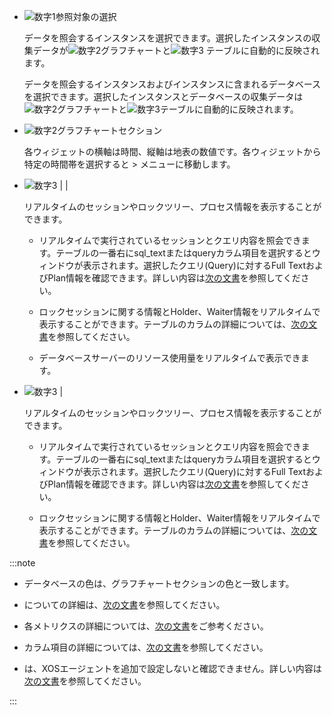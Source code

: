 - ![数字1](/img/number-01.png)参照対象の選択

  <InDoc product='cubrid'>

  データを照会するインスタンスを選択できます。選択したインスタンスの収集データが![数字2](/img/number-02.png)グラフチャートと![数字3](/img/number-03.png) <Cmdname sid="active_sessions" className="uitext" />テーブルに自動的に反映されます。

  </InDoc>

  <InDoc product='oracle-v1,mssql,mssql-v1,tibero'>

  データを照会するインスタンスおよびインスタンスに含まれるデータベースを選択できます。選択したインスタンスとデータベースの収集データは![数字2](/img/number-02.png)グラフチャートと![数字3](/img/number-03.png)<Cmdname sid="active_sessions" className="uitext" />テーブルに自動的に反映されます。

  </InDoc>

- ![数字2](/img/number-02.png)グラフチャートセクション

  各ウィジェットの横軸は時間、縦軸は地表の数値です。各ウィジェットから特定の時間帯を選択すると <Cmdname sid="side_analysis" className="uitext" /> &gt; <Cmdname sid="side_dbTrend" className="uitext" /> メニューに移動します。

<Xclude product="mssql,mssql-v1">

- ![数字3](/img/number-03.png) <Cmdname sid="active_sessions" className="uitext" /> | <Cmdname sid="lock_tree" className="uitext" /> | <Cmdname sid="process_info" className="uitext" />

  リアルタイムのセッションやロックツリー、プロセス情報を表示することができます。

  - <Cmdname sid="active_sessions" className="uitext" />

    リアルタイムで実行されているセッションとクエリ内容を照会できます。テーブルの一番右に<UI>sql_text</UI>または<UI>query</UI>カラム項目を選択すると<Cmdname sid="TTL06224" className="uitext" />ウィンドウが表示されます。選択したクエリ(Query)に対するFull TextおよびPlan情報を確認できます。詳しい内容は[次の文書](#query-details)を参照してください。

  - <Cmdname sid="lock_tree" className="uitext" />

    ロックセッションに関する情報とHolder、Waiter情報をリアルタイムで表示することができます。テーブルのカラムの詳細については、[次の文書](#column-info)を参照してください。

  - <Cmdname sid="process_info" className="uitext" />

    データベースサーバーのリソース使用量をリアルタイムで表示できます。

</Xclude>

<InDoc product="mssql,mssql-v1">

- ![数字3](/img/number-03.png) <Cmdname sid="active_sessions" className="uitext" /> | <Cmdname sid="lock_tree" className="uitext" />

  リアルタイムのセッションやロックツリー、プロセス情報を表示することができます。

  - <Cmdname sid="active_sessions" className="uitext" />

    リアルタイムで実行されているセッションとクエリ内容を照会できます。テーブルの一番右に<UI>sql_text</UI>または<UI>query</UI>カラム項目を選択すると<Cmdname sid="TTL06224" className="uitext" />ウィンドウが表示されます。選択したクエリ(Query)に対するFull TextおよびPlan情報を確認できます。詳しい内容は[次の文書](#query-details)を参照してください。

  - <Cmdname sid="lock_tree" className="uitext" />

    ロックセッションに関する情報とHolder、Waiter情報をリアルタイムで表示することができます。テーブルのカラムの詳細については、[次の文書](#column-info)を参照してください。

</InDoc>

:::note

- データベースの色は、グラフチャートセクションの色と一致します。

- <Cmdname sid="side_dbTrend" className="uitext" />についての詳細は、[次の文書](analysis-count-trend)を参照してください。

- 各メトリクスの詳細については、[次の文書](metrics-data-list)をご参考ください。 

- カラム項目の詳細については、[次の文書](#column-info)を参照してください。

<Xclude product="mssql,mssql-v1">

- <Cmdname sid="process_info" className="uitext" />は、XOSエージェントを追加で設定しないと確認できません。詳しい内容は[次の文書](install-agent#apply-xos-agent)を参照してください。

</Xclude>

:::
